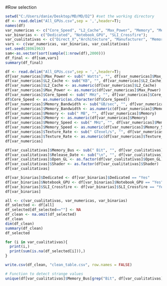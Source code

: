#Row selection
```{r}
setwd("C:/Users/danie/Desktop/MD/MD/D2") #set the working directory
df <- read.delim("All_GPUs.csv",sep = ',',header=T);
names(df)
var_numericas <- c("Core_Speed", "L2_Cache", "Max_Power", "Memory", "Memory_Bandwidth", "Memory_Speed", "TMUs", "Texture_Rate")
var_binarias <- c("Dedicated", "Notebook_GPU", "SLI_Crossfire");
var_cualitativas <- c("Direct_X","Architecture", "Manufacturer", "Memory_Type", "Open_GL", "Shader", "Memory_Bus", "Name", "Release_Date", "Resolution_WxH")
vars <- c(var_numericas, var_binarias, var_cualitativas)
set.seed(28061963)
sam<-as.vector(sort(sample(1:nrow(df),2000)))
df_final <- df[sam,vars]
summary(df_final)

```





```{r}
df <- read.delim("All_GPUs.csv",sep = ',',header=T);
df[var_numericas]$Max_Power <- sub(" Watts", "", df[var_numericas]$Max_Power)
df[var_numericas]$L2_Cache <- sub("KB", "", df[var_numericas]$L2_Cache)
df[var_numericas]$L2_Cache <- as.numeric(df[var_numericas]$L2_Cache)
df[var_numericas]$Max_Power <- as.numeric(df[var_numericas]$Max_Power)
df[var_numericas]$Core_Speed <- sub(" MHz", "", df[var_numericas]$Core_Speed)
df$Core_Speed <- as.numeric(as.character(df$Core_Speed))
df[var_numericas]$Memory_Bandwidth <- sub("GB/sec", "", df[var_numericas]$Memory_Bandwidth)
df[var_numericas]$Memory_Bandwidth <- as.numeric(df[var_numericas]$Memory_Bandwidth)
df[var_numericas]$Memory <- sub(" MB", "", df[var_numericas]$Memory)
df[var_numericas]$Memory <- as.numeric(df[var_numericas]$Memory)
df[var_numericas]$Memory_Speed <- sub(" MHz", "", df[var_numericas]$Memory_Speed)
df[var_numericas]$Memory_Speed <- as.numeric(df[var_numericas]$Memory_Speed)
df[var_numericas]$Texture_Rate <- sub(" GTexel/s", "", df[var_numericas]$Texture_Rate)
df[var_numericas]$Texture_Rate <- as.numeric(df[var_numericas]$Texture_Rate)
df[var_numericas]

```


```{r}
df[var_cualitativas]$Memory_Bus <- sub(" Bit", "", df[var_cualitativas]$Memory_Bus)
df[var_cualitativas]$Release_Date <- sub("\n", "", df[var_cualitativas]$Release_Date)
df[var_cualitativas]$Open_GL <- as.factor(df[var_cualitativas]$Open_GL)
df[var_cualitativas]$Shader <- as.factor(df[var_cualitativas]$Shader)
df[var_cualitativas]
```


```{r}
df[var_binarias]$Dedicated <- df[var_binarias]$Dedicated == "Yes"
df[var_binarias]$Notebook_GPU <- df[var_binarias]$Notebook_GPU == "Yes" 
df[var_binarias]$SLI_Crossfire <- df[var_binarias]$SLI_Crossfire == "Yes" 
df[var_binarias]
```

```{r}
all <- c(var_cualitativas, var_numericas, var_binarias)
df_selected <- df[all]
df_selected[df_selected==""] <- NA
df_clean <- na.omit(df_selected)
df_clean
dim(df_clean)
summary(df_clean)
df_selected
```
```{r}
for (i in var_cualitativas){
  print(i,)
  print(sum(is.na(df_selected[i])),)
}
```


```{r}
write.csv(df_clean, "clean_table.csv", row.names = FALSE)
```


```{r}
# Function to detect strange values
unique(df[var_cualitativas]$Memory_Bus[grep("Bit", df[var_cualitativas]$Memory_Bus, invert=TRUE)])
```

